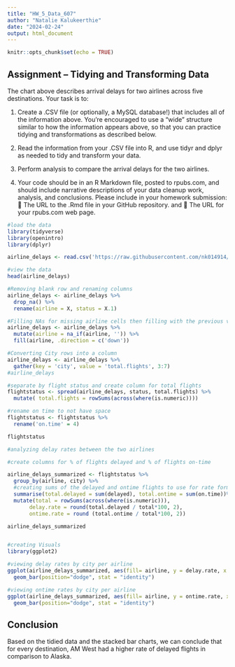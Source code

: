 ---
title: "HW_5_Data_607"
author: "Natalie Kalukeerthie"
date: "2024-02-24"
output: html_document
---

```{r setup, include=FALSE}
knitr::opts_chunk$set(echo = TRUE)
```

## Assignment – Tidying and Transforming Data

The chart above describes arrival delays for two airlines across five destinations. Your task is to:

(1) Create a .CSV file (or optionally, a MySQL database!) that includes all of the information above.
You’re encouraged to use a “wide” structure similar to how the information appears above, so
that you can practice tidying and transformations as described below.

(2) Read the information from your .CSV file into R, and use tidyr and dplyr as needed to tidy
and transform your data.

(3) Perform analysis to compare the arrival delays for the two airlines.

(4) Your code should be in an R Markdown file, posted to rpubs.com, and should include narrative
descriptions of your data cleanup work, analysis, and conclusions. Please include in your
homework submission:
 The URL to the .Rmd file in your GitHub repository. and
 The URL for your rpubs.com web page.


```{r}
#load the data
library(tidyverse)
library(openintro)
library(dplyr)

airline_delays <- read.csv('https://raw.githubusercontent.com/nk014914/Data-607/main/airline_destinations_data_untidy.csv')

#view the data
head(airline_delays)

```

```{r}
#Removing blank row and renaming columns
airline_delays <- airline_delays %>% 
  drop_na() %>%
  rename(airline = X, status = X.1)

#Filling NAs for missing airline cells then filling with the previous value downwards
airline_delays <- airline_delays %>% 
  mutate(airline = na_if(airline, '')) %>%
  fill(airline, .direction = c('down'))

```

```{r}
#Converting City rows into a column
airline_delays <- airline_delays %>% 
  gather(key = 'city', value = 'total.flights', 3:7)
#airline_delays

#separate by flight status and create column for total flights
flightstatus <- spread(airline_delays, status, total.flights) %>%
  mutate( total.flights = rowSums(across(where(is.numeric))))

#rename on time to not have space
flightstatus <- flightstatus %>%
  rename('on.time' = 4)

flightstatus

```

```{r}
#analyzing delay rates between the two airlines

#create columns for % of flights delayed and % of flights on-time

airline_delays_summarized <- flightstatus %>%
  group_by(airline, city) %>%
  #creating sums of the delayed and ontime flights to use for rate formulas
  summarise(total.delayed = sum(delayed), total.ontime = sum(on.time))%>%
  mutate(total = rowSums(across(where(is.numeric))),
       delay.rate = round(total.delayed / total*100, 2),
       ontime.rate = round (total.ontime / total*100, 2))

airline_delays_summarized


#creating Visuals
library(ggplot2)

#viewing delay rates by city per airline
ggplot(airline_delays_summarized, aes(fill= airline, y = delay.rate, x = city)) +
  geom_bar(position="dodge", stat = "identity")

#viewing ontime rates by city per airline
ggplot(airline_delays_summarized, aes(fill= airline, y = ontime.rate, x = city)) +
  geom_bar(position="dodge", stat = "identity")

```

## Conclusion

Based on the tidied data and the stacked bar charts, we can conclude that for every destination, AM West had a higher rate of delayed flights in comparison to Alaska.